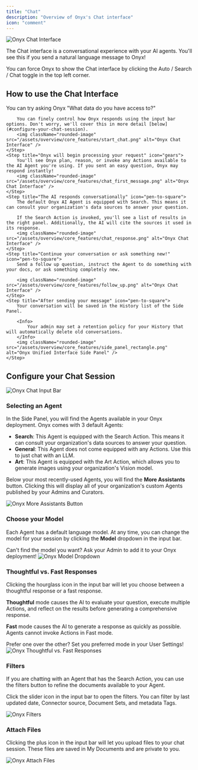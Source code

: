 ```yaml
---
title: "Chat"
description: "Overview of Onyx's Chat interface"
icon: "comment"
---
```



<img className="rounded-image" src="/assets/overview/core_features/chat_ui_2.png" alt="Onyx Chat Interface" />

The Chat interface is a conversational experience with your AI agents. 
You'll see this if you send a natural language message to Onyx! 

<Tip>
  You can force Onyx to show the Chat interface by clicking the Auto / Search / Chat toggle in the top left corner.
</Tip>

## How to use the Chat Interface

<Steps>
    <Step title="Type your message in the input bar" icon="pen-to-square">
        You can try asking Onyx "What data do you have access to?"

        You can finely control how Onyx responds using the input bar options. Don't worry, we'll cover this in more detail [below](#configure-your-chat-session). 
        <img className="rounded-image" src="/assets/overview/core_features/start_chat.png" alt="Onyx Chat Interface" />
    </Step>
    <Step title="Onyx will begin processing your request" icon="gears">
        You'll see Onyx plan, reason, or invoke any Actions available to the AI Agent you're using. If you sent an easy question, Onyx may respond instantly!
        <img className="rounded-image" src="/assets/overview/core_features/chat_first_message.png" alt="Onyx Chat Interface" />
    </Step>
    <Step title="The AI responds conversationally" icon="pen-to-square">
        The default Onyx AI Agent is equipped with Search. This means it can consult your organization's data sources to answer your question.

        If the Search Action is invoked, you'll see a list of results in the right panel. Additionally, the AI will cite the sources it used in its response.
        <img className="rounded-image" src="/assets/overview/core_features/chat_response.png" alt="Onyx Chat Interface" />
    </Step>
    <Step title="Continue your conversation or ask something new!" icon="pen-to-square">
        Send a follow up question, instruct the Agent to do something with your docs, or ask something completely new.

        <img className="rounded-image" src="/assets/overview/core_features/follow_up.png" alt="Onyx Chat Interface" />
    </Step>
    <Step title="After sending your message" icon="pen-to-square">
        Your conversation will be saved in the History list of the Side Panel.
        
        <Info>
            Your admin may set a retention policy for your History that will automatically delete old conversations.
        </Info>
        <img className="rounded-image" src="/assets/overview/core_features/side_panel_rectangle.png" alt="Onyx Unified Interface Side Panel" />
    </Step>
</Steps>

## Configure your Chat Session

<img className="rounded-image" src="/assets/overview/core_features/chat_options.png" alt="Onyx Chat Input Bar" />

### Selecting an Agent

In the Side Panel, you will find the Agents available in your Onyx deployment. Onyx comes with 3 default Agents:
- **Search**: This Agent is equipped with the Search Action. This means it can consult your organization's data sources to answer your question.
- **General**: This Agent does not come equipped with any Actions. Use this to just chat with an LLM.
- **Art**: This Agent is equipped with the Art Action, which allows you to generate images using your organization's Vision model.

<AgentsPersonasAssistantsNote />

Below your most recently-used Agents, you will find the **More Assistants** button. Clicking this will display all of your organization's custom Agents published by your Admins and Curators.

<img className="rounded-image" src="/assets/overview/GENERIC_PLACEHOLDER.png" alt="Onyx More Assistants Button" />

### Choose your Model

Each Agent has a default language model. At any time, you can change the model for your session by clicking the **Model** dropdown in the input bar.

<Tip>
  Can't find the model you want? Ask your Admin to add it to your Onyx deployment!
</Tip>

<img className="rounded-image" src="/assets/overview/GENERIC_PLACEHOLDER.png" alt="Onyx Model Dropdown" />

### Thoughtful vs. Fast Responses

Clicking the hourglass icon in the input bar will let you choose between a thoughtful response or a fast response.

**Thoughtful** mode causes the AI to evaluate your question, execute multiple Actions, and reflect on the results before generating a comprehensive response.

**Fast** mode causes the AI to generate a response as quickly as possible. Agents cannot invoke Actions in Fast mode.

<Note>
  Prefer one over the other? Set you preferred mode in your User Settings!
</Note>

<img className="rounded-image" src="/assets/overview/GENERIC_PLACEHOLDER.png" alt="Onyx Thoughtful vs. Fast Responses" />

### Filters

If you are chatting with an Agent that has the Search Action, you can use the filters button to refine the documents available to your Agent.

Click the slider icon in the input bar to open the filters. You can filter by last updated date, Connector source, Document Sets, and metadata Tags.

<img className="rounded-image" src="/assets/overview/GENERIC_PLACEHOLDER.png" alt="Onyx Filters" />

### Attach Files

Clicking the plus icon in the input bar will let you upload files to your chat session. These files are saved in My Documents and are private to you.

<img className="rounded-image" src="/assets/overview/GENERIC_PLACEHOLDER.png" alt="Onyx Attach Files" />
